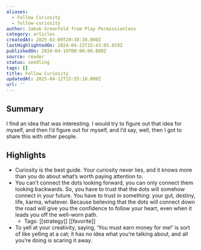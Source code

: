 ```yaml
---
aliases:
  - Follow Curiosity
  - follow-curiosity
author: Jakob Greenfeld from Play Permissionless
category: articles
createdAt: 2025-02-09T20:38:38.000Z
lastHighlightedOn: 2024-04-22T15:43:05.019Z
publishedOn: 2024-04-19T00:00:00.000Z
source: reader
status: seedling
tags: []
title: Follow Curiosity
updatedAt: 2025-04-12T15:55:18.000Z
url: ''
---
```

## Summary

I find an idea that was interesting. I would try to figure out that idea for myself, and then I’d figure out for myself, and I’d say, well, then I got to share this with other people.

## Highlights

- Curiosity is the best guide. Your curiosity never lies, and it knows more than you do about what’s worth paying attention to.
- You can’t connect the dots looking forward, you can only connect them looking backwards. So, you have to trust that the dots will somehow connect in your future. You have to trust in something: your gut, destiny, life, karma, whatever. Because believing that the dots will connect down the road will give you the confidence to follow your heart, even when it leads you off the well-worn path.
    - Tags: [[strategy]] [[favorite]]
- To yell at your creativity, saying, ‘You must earn money for me!’ is sort of like yelling at a cat; it has no idea what you’re talking about, and all you’re doing is scaring it away.
